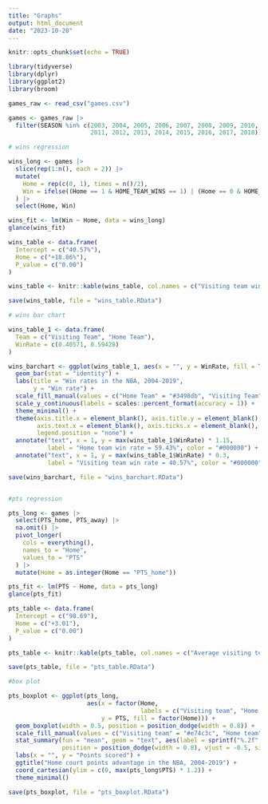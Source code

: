 ```yaml
---
title: "Graphs"
output: html_document
date: "2023-10-20"
---
```


```r
knitr::opts_chunk$set(echo = TRUE)
```


```r
library(tidyverse)
library(dplyr)
library(ggplot2)
library(broom)

games_raw <- read_csv("games.csv")

games <- games_raw |>
  filter(SEASON %in% c(2003, 2004, 2005, 2006, 2007, 2008, 2009, 2010,
                       2011, 2012, 2013, 2014, 2015, 2016, 2017, 2018))

# wins regression

wins_long <- games |>
  slice(rep(1:n(), each = 2)) |>
  mutate(
    Home = rep(c(0, 1), times = n()/2),
    Win = ifelse((Home == 1 & HOME_TEAM_WINS == 1) | (Home == 0 & HOME_TEAM_WINS == 0), 1, 0)
  ) |>
  select(Home, Win)

wins_fit <- lm(Win ~ Home, data = wins_long)
glance(wins_fit)

wins_table <- data.frame(
  Intercept = c("40.57%"),
  Home = c("+18.86%"),
  P_value = c("0.00")
)

wins_table <- knitr::kable(wins_table, col.names = c("Visiting team win rate (intercept)", "Home team win rate advantage (coefficient)", "P-value"), digits = 2)

save(wins_table, file = "wins_table.RData")

# wins bar chart 

wins_table_1 <- data.frame(
  Team = c("Visiting Team", "Home Team"),
  WinRate = c(0.40571, 0.59428)
)

wins_barchart <- ggplot(wins_table_1, aes(x = "", y = WinRate, fill = Team)) +
  geom_bar(stat = "identity") +
  labs(title = "Win rates in the NBA, 2004-2019",
       y = "Win rate") +
  scale_fill_manual(values = c("Home Team" = "#3498db", "Visiting Team" = "#e74c3c")) +
  scale_y_continuous(labels = scales::percent_format(accuracy = 1)) +
  theme_minimal() +
  theme(axis.title.x = element_blank(), axis.title.y = element_blank(), 
        axis.text.x = element_blank(), axis.ticks.x = element_blank(), 
        legend.position = "none") + 
  annotate("text", x = 1, y = max(wins_table_1$WinRate) * 1.15, 
           label = "Home team win rate = 59.43%", color = "#000000") +
  annotate("text", x = 1, y = max(wins_table_1$WinRate) * 0.3,
           label = "Visiting team win rate = 40.57%", color = "#000000")

save(wins_barchart, file = "wins_barchart.RData")


#pts regression

pts_long <- games |>
  select(PTS_home, PTS_away) |>
  na.omit() |>
  pivot_longer(
    cols = everything(),
    names_to = "Home",
    values_to = "PTS"
  ) |>
  mutate(Home = as.integer(Home == "PTS_home"))

pts_fit <- lm(PTS ~ Home, data = pts_long)
glance(pts_fit)

pts_table <- data.frame(
  Intercept = c("98.69"),
  Home = c("+3.01"),
  P_value = c("0.00")
)

pts_table <- knitr::kable(pts_table, col.names = c("Average visiting team points (intercept)", "Average home court points advantage (coefficient)", "P-value"))

save(pts_table, file = "pts_table.RData")

#box plot

pts_boxplot <- ggplot(pts_long, 
                      aes(x = factor(Home, 
                                     labels = c("Visiting team", "Home team")), 
                          y = PTS, fill = factor(Home))) +
  geom_boxplot(width = 0.5, position = position_dodge(width = 0.8)) +
  scale_fill_manual(values = c("Visiting team" = "#e74c3c", "Home team" = "#3498db")) +
  stat_summary(fun = "mean", geom = "text", aes(label = sprintf("%.2f", after_stat(y))),
               position = position_dodge(width = 0.8), vjust = -0.5, size = 3) +
  labs(x = "", y = "Points scored") + 
  ggtitle("Home court points advantage in the NBA, 2004-2019") +
  coord_cartesian(ylim = c(0, max(pts_long$PTS) * 1.2)) +
  theme_minimal()

save(pts_boxplot, file = "pts_boxplot.RData")

```
